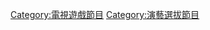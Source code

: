{{Commonscat|Got Talent series}}

[[Category:電視遊戲節目|Category:電視遊戲節目]]
[[Category:演藝選拔節目|Category:演藝選拔節目]]